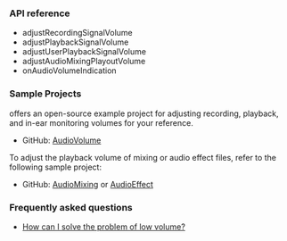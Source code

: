 <PlatformWrapper platform="windows">

### API reference


- <Link to="{{global.API_REF_WINDOWS_ROOT_CPP}}/class_irtcengine.html#api_irtcengine_adjustrecordingsignalvolume">adjustRecordingSignalVolume</Link>
- <Link to="{{global.API_REF_WINDOWS_ROOT_CPP}}/class_irtcengine.html#api_irtcengine_adjustplaybacksignalvolume">adjustPlaybackSignalVolume</Link>
- <Link to="{{global.API_REF_WINDOWS_ROOT_CPP}}/class_irtcengine.html#api_irtcengine_adjustuserplaybacksignalvolume">adjustUserPlaybackSignalVolume</Link>
- <Link to="{{global.API_REF_WINDOWS_ROOT_CPP}}/class_irtcengine.html#api_irtcengine_adjustaudiomixingplayoutvolume">adjustAudioMixingPlayoutVolume</Link>
- <Link to="{{global.API_REF_WINDOWS_ROOT_CPP}}/class_irtcengineeventhandler.html#callback_irtcengineeventhandler_onaudiovolumeindication">onAudioVolumeIndication</Link>

### Sample Projects

<Vg k="COMPANY" /> offers an open-source example project for adjusting recording, playback, and in-ear monitoring volumes for your reference. 

* GitHub: [AudioVolume](https://github.com/AgoraIO/API-Examples/tree/main/windows/APIExample/APIExample/Advanced/AudioVolume)

To adjust the playback volume of mixing or audio effect files, refer to the following sample project:

* GitHub: [AudioMixing](https://github.com/AgoraIO/API-Examples/tree/main/windows/APIExample/APIExample/Advanced/AudioMixing) or [AudioEffect](https://github.com/AgoraIO/API-Examples/tree/main/windows/APIExample/APIExample/Advanced/AudioEffect)

### Frequently asked questions​

*  [How can I solve the problem of low volume?](../../help/quality-issues/audio_low)

</PlatformWrapper>
